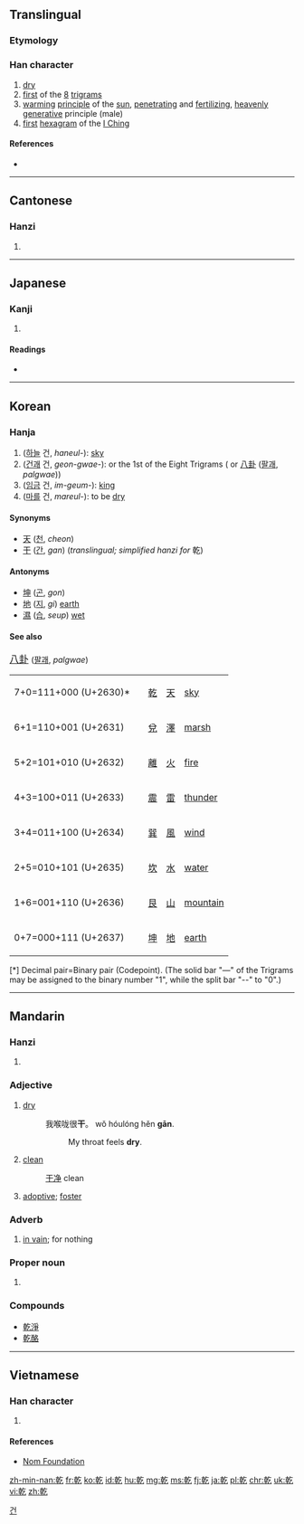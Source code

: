 {{also|亁|干}}<!-- may be replaced by zh-forms -->
==Translingual==

===Etymology===
{{Han compound|倝|乙|c1=p|c2=s|ls=psc}}

===Han character===
{{Han char|rn=5|rad=乙|as=10|sn=11|four=4841<sub>7</sub>|canj=十十人弓 (JJON)|ids=⿸⿰[[𠦝]][[𠂉]][[乙]]}}

# [[dry]]
# [[first]] of the [[8]] [[w:Ba Gua|trigrams]]
# [[warm]]ing [[principle]] of the [[sun]], [[penetrating]] and [[fertilizing]], [[heavenly]] [[generative]] principle (male)
# [[first]] [[hexagram]] of the [[I Ching]]

====References====
* {{Han ref|kx=0084.250|dkj=00204|dj=0172.010|hdz=10056.100|uh=4E7E|ud=20094|bh=B0AE|bd=45230}}

----

==Cantonese==

===Hanzi===
{{yue-hanzi|jyut=|y=gon1, kin4|sim=干}}

# {{defn|lang=yue|sort=乙10}}

----

==Japanese==

===Kanji===
{{ja-kanji|grade=c|rs=乙10}}

# {{defn|lang=ja|sort=乙10}}

====Readings====
* {{ja-readings|on=[[かん]] (kan), [[けん]] (ken), [[げん]] (gen)|kun=[[かわく]] (kawaku), [[かわかす]] (kawakasu), [[いぬい]] (inui)}}

----

==Korean==

===Hanja===
{{ko-hanja|hangeul=[[건]], [[간]]|rv=geon, gan|mr=kŏn, kan}}

# ([[하늘]] 건, ''haneul-''): [[sky]]
# ([[건괘]] 건, ''geon-gwae-''): {{lang|und|sc=Latinx|☷}} or the 1st of the Eight Trigrams ({{lang|und|sc=Latinx|☰☱☲☳☴☵☶☷}} or [[w:Ba gua (concept)|八卦]] ([[팔괘]], ''palgwae'')) 
# ([[임금]] 건, ''im-geum-''): [[king]]
# ([[마르다|마를]] 건, ''mareul-''): to be [[dry]] 

====Synonyms====
* [[天]] ([[천]], ''cheon'')
* [[干]] ([[간]], ''gan'') (''translingual; simplified hanzi for'' 乾)

====Antonyms====
* [[坤]] ([[곤]], ''gon'') 
* [[地]] ([[지]], ''gi'') [[earth]]
* [[濕]] ([[습]], ''seup'') [[wet]]

====See also====
<big> [[w:Ba gua (concept)|八卦]] </big> ([[팔괘]], ''palgwae'')
<ul>
{| class=wikitable
|- 
| 7+0=111+000 (U+2630)*
|  {{lang|und|sc=Latinx|☰}}   
|  [[乾]]
|  [[天]]
|  [[sky]]
|- 
| 6+1=110+001 (U+2631)
|  {{lang|und|sc=Latinx|☱}}
|  [[兌]]
|  [[澤]]
|  [[marsh]]
|- 
| 5+2=101+010 (U+2632)
| {{lang|und|sc=Latinx|☲}}
| [[離]]
| [[火]]
| [[fire]]
|- 
| 4+3=100+011 (U+2633)
| {{lang|und|sc=Latinx|☳}}
| [[震]]
| [[雷]]
| [[thunder]]
|- 
| 3+4=011+100 (U+2634)
| {{lang|und|sc=Latinx|☴}}
| [[巽]]
| [[風]]
| [[wind]]
|- 
| 2+5=010+101 (U+2635)
| {{lang|und|sc=Latinx|☵}}
| [[坎]]
| [[水]]
| [[water]]
|- 
| 1+6=001+110 (U+2636)
| {{lang|und|sc=Latinx|☶}}
| [[艮]]
| [[山]]
| [[mountain]]
|- 
| 0+7=000+111 (U+2637)
| {{lang|und|sc=Latinx|☷}}
| [[坤]]
| [[地]]
| [[earth]] 
|}
[*] Decimal pair=Binary pair (Codepoint). (The solid bar "—" of the Trigrams may be assigned to the binary number "1", while the split bar "--" to "0".)
</ul>

[[Category:Hanja readings|건]]

----

==Mandarin==

===Hanzi===
{{cmn-hanzi|sim=干|pin=[[gān]] ([[gan1]]), [[qián]] ([[qian2]])|wg=kan<sup>1</sup>, ch'ien<sup>2</sup>}}

# {{defn|lang=cmn|sort=乙10}}

===Adjective===
{{cmn-adj|t|sim=干|pin=gān|pint=gan1}}

# [[dry]]
#: 我喉咙很'''干'''。 wǒ hóulóng hěn '''gān'''.
#:: My throat feels '''dry'''.
# [[clean]]
#: [[干净]] clean
# [[adoptive]]; [[foster]]

===Adverb===
{{cmn-adv|t|sim=干|pin=gān|pint=gan1}}

# [[in vain]]; for nothing

===Proper noun===
{{cmn-proper noun|t|sim=干|pin=gān|pint=gan1}}

# {{surname|lang=cmn}}

===Compounds===
* [[乾淨]]
* [[乾酪]]

----

==Vietnamese==

===Han character===
{{vi-hantu|[[kiền]], [[cạn]], [[can]], [[càn]], [[khan]], [[gàn]], [[phạm]]|rs=乙10}}

# {{defn|lang=vi|sort=乙10}}

====References====
*[http://nomfoundation.org/common/nom_details.php?codepoint=4e7e Nom Foundation]

[[zh-min-nan:乾]]
[[fr:乾]]
[[ko:乾]]
[[id:乾]]
[[hu:乾]]
[[mg:乾]]
[[ms:乾]]
[[fj:乾]]
[[ja:乾]]
[[pl:乾]]
[[chr:乾]]
[[uk:乾]]
[[vi:乾]]
[[zh:乾]]